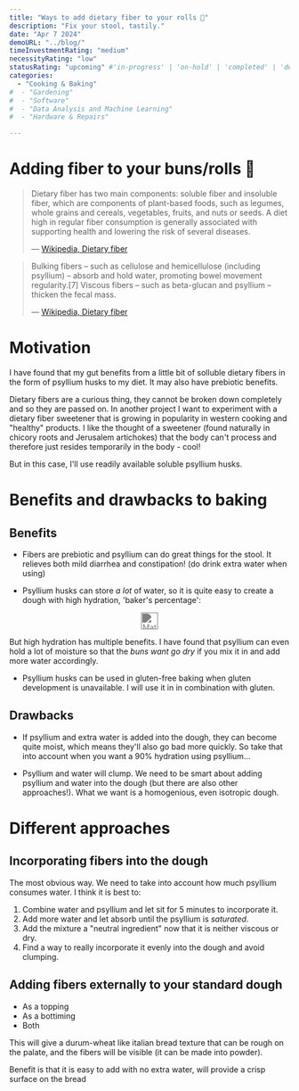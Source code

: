 ```yaml
---
title: "Ways to add dietary fiber to your rolls 🥯"
description: "Fix your stool, tastily."
date: "Apr 7 2024"
demoURL: "../blog/"
timeInvestmentRating: "medium"  
necessityRating: "low"
statusRating: "upcoming" #'in-progress' | 'on-hold' | 'completed' | 'delayed' | 'upcoming' | 'cancelled' | 'under-review' | 'needs-attention' | 'awaiting-feedback' | 'testing-phase' | 'polishing'
categories:
  - "Cooking & Baking"
#  - "Gardening"
#  - "Software"
#  - "Data Analysis and Machine Learning"
#  - "Hardware & Repairs"

---
```


# Adding fiber to your buns/rolls 🥯

> Dietary fiber has two main components: soluble fiber and insoluble fiber, which are components of plant-based foods, such as legumes, whole grains and cereals, vegetables, fruits, and nuts or seeds. A diet high in regular fiber consumption is generally associated with supporting health and lowering the risk of several diseases.  
> 
> — [Wikipedia, Dietary fiber](https://en.wikipedia.org/wiki/Dietary_fiber)

> Bulking fibers – such as cellulose and hemicellulose (including psyllium) – absorb and hold water, promoting bowel movement regularity.[7] Viscous fibers – such as beta-glucan and psyllium – thicken the fecal mass.  
> 
> — [Wikipedia, Dietary fiber](https://en.wikipedia.org/wiki/Dietary_fiber)

# Motivation
I have found that my gut benefits from a little bit of solluble dietary fibers in the form of psyllium husks to my diet. It may also have prebiotic benefits.

Dietary fibers are a curious thing, they cannot be broken down completely and so they are passed on. In another project I want to experiment with a dietary fiber sweetener that is growing in popularity in western cooking and "healthy" products. I like the thought of a sweetener (found naturally in chicory roots and Jerusalem artichokes) that the body can't process and therefore just resides temporarily in the body - cool!

But in this case, I'll use readily available soluble psyllium husks.

# Benefits and drawbacks to baking
## Benefits

- Fibers are prebiotic and psyllium can do great things for the stool. It relieves both mild diarrhea and constipation! (do drink extra water when using)

- Psyllium husks can store _a lot_ of water, so it is quite easy to create a dough with high hydration,  'baker's percentage': 
<center><img style="filter: invert(50%);" src="https://wikimedia.org/api/rest_v1/media/math/render/svg/d456bb122a2574b988545e87fd3ee97f0ccf4295" alt="Math Formula, baker's percentage" height="30px"/></center>

But high hydration has multiple benefits. I have found that psyllium can even hold a lot of moisture so that the _buns want go dry_ if you mix it in and add more water accordingly.

- Psyllium husks can be used in gluten-free baking when gluten development is unavailable. I will use it in in combination with gluten.

## Drawbacks
- If psyllium and extra water is added into the dough, they can become quite moist, which means they'll also go bad more quickly. So take that into account when you want a 90% hydration using psyllium...

- Psyllium and water will clump.  We need to be smart about adding psyllium and water into the dough (but there are also other approaches!). What we want is a homogenious, even isotropic dough.


# Different approaches
## Incorporating fibers into the dough
The most obvious way. We need to take into account how much psyllium consumes water. I think it is best to:
1. Combine water and psyllium and let sit for 5 minutes to incorporate it. 
2. Add more water and let absorb until the psyllium is _saturated_.
3. Add the mixture a "neutral ingredient" now that it is neither viscous or dry.
4. Find a way to really incorporate it evenly into the dough and avoid clumping.

## Adding fibers externally to your standard dough
- As a topping
- As a bottiming
- Both

This will give a durum-wheat like italian bread texture that can be rough on the palate, and the fibers will be visible (it can be made into powder).

Benefit is that it is easy to add with no extra water, will provide a crisp surface on the bread 